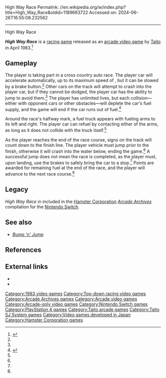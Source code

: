 High Way Race
Permalink: //en.wikipedia.org/w/index.php?title=High_Way_Race&oldid=1189663722
Accessed on: 2024-06-26T16:55:08.232562



------
High Way Race
{{Infobox video game
|title= High Way Race
|image= 
|developer= [[Taito]]
|publisher= Taito
|released= April 1983
|genre= [[Racing game|Racing]]
|modes= Two players alternating turns
|platforms= [[Arcade video game|Arcade]]
|arcade system = [[Taito SJ System]]
}}

'''''High Way Race''''' is a [[racing game]] released as an [[arcade video game]] by [[Taito]] in April 1983.<ref name="Moby">{{cite web|url=https://www.mobygames.com/game/high-way-race|title=High Way Race|work=MobyGames.com|publisher=Blue Flame Labs|accessdate=February 24, 2022}}</ref>

==Gameplay==
The player is taking part in a cross country auto race. The player car will accelerate automatically, up to its maximum speed of {{convert|218|kph|mph}}, but it can be slowed by a brake button.<ref name="Moby"/> Other cars on the track will attempt to crash into the player car, but if they cannot be dodged, the player car has the ability to jump to avoid them.<ref name="Moby"/> The player has unlimited lives, but each collision—either with opponent cars or other obstacles—will deplete the car's fuel supply, and the game will end if the car runs out of fuel.<ref name="KLOV">{{cite web|url=https://www.arcade-museum.com/game_detail.php?game_id=8113|title=High Way Race|work=arcade-museum.com|publisher=WebMagic Ventures, LLC|date=February 24, 2022}}</ref>

Around the race's halfway mark, a fuel truck appears with fueling arms to its left and right. The player car can refuel by contacting either of the arms, as long as it does not collide with the truck itself.<ref name="KLOV"/>

As the player reaches the end of the race course, signs on the track will count down to the finish line. The player vehicle must jump prior to the finish, otherwise it will crash into the water below, ending the game.<ref name="KLOV"/> A successful jump does not mean the race is completed, as the player must, upon landing, use the brakes to safely bring the car to a stop.<ref name="Moby"/> Points are awarded for remaining fuel at the end of the race, and the player will advance to the next race course.<ref name="Moby"/>

==Legacy==
''High Way Race'' in included in the [[Hamster Corporation]] ''[[Arcade Archives]]'' compilation for the [[Nintendo Switch]].

==See also==
*''[[Bump 'n' Jump]]''

==References==
{{reflist}}

==External links==
*{{KLOV game|id=8113|name=High Way Race}}
*{{MobyGames|id=/high-way-race|name=High Way Race}}

[[Category:1983 video games]]
[[Category:Top-down racing video games]]
[[Category:Arcade Archives games]]
[[Category:Arcade video games]]
[[Category:Arcade-only video games]]
[[Category:Nintendo Switch games]]
[[Category:PlayStation 4 games]]
[[Category:Taito arcade games]]
[[Category:Taito SJ System games]]
[[Category:Video games developed in Japan]]
[[Category:Hamster Corporation games]]


{{Taito-videogame-stub}}
{{arcade-stub}}
{{racing-videogame-stub}}